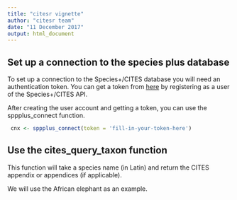 ```yaml
---
title: "citesr vignette"
author: "citesr team"
date: "11 December 2017"
output: html_document
---
```


## Set up a connection to the species plus database

To set up a connection to the Species+/CITES database you will need an authentication token. You can get a token from [here](http://api.speciesplus.net/users/sign_up) by registering as a user of the Species+/CITES API. 

After creating the user account and getting a token, you can use the sppplus_connect function.
```r
 cnx <- sppplus_connect(token = 'fill-in-your-token-here')
```

## Use the cites_query_taxon function

This function will take a species name (in Latin) and return the CITES appendix or appendices (if applicable). 

We will use the African elephant as an example. 

```r

```


